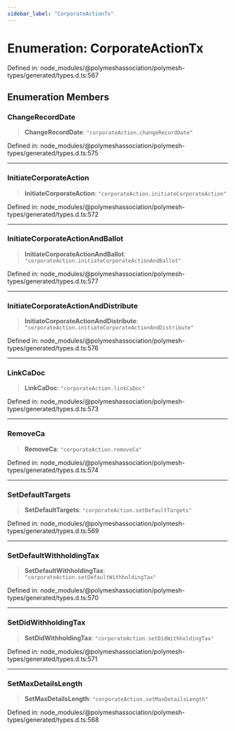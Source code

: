 ```yaml
---
sidebar_label: "CorporateActionTx"
---
```


# Enumeration: CorporateActionTx

Defined in: node\_modules/@polymeshassociation/polymesh-types/generated/types.d.ts:567

## Enumeration Members

### ChangeRecordDate

> **ChangeRecordDate**: `"corporateAction.changeRecordDate"`

Defined in: node\_modules/@polymeshassociation/polymesh-types/generated/types.d.ts:575

***

### InitiateCorporateAction

> **InitiateCorporateAction**: `"corporateAction.initiateCorporateAction"`

Defined in: node\_modules/@polymeshassociation/polymesh-types/generated/types.d.ts:572

***

### InitiateCorporateActionAndBallot

> **InitiateCorporateActionAndBallot**: `"corporateAction.initiateCorporateActionAndBallot"`

Defined in: node\_modules/@polymeshassociation/polymesh-types/generated/types.d.ts:577

***

### InitiateCorporateActionAndDistribute

> **InitiateCorporateActionAndDistribute**: `"corporateAction.initiateCorporateActionAndDistribute"`

Defined in: node\_modules/@polymeshassociation/polymesh-types/generated/types.d.ts:576

***

### LinkCaDoc

> **LinkCaDoc**: `"corporateAction.linkCaDoc"`

Defined in: node\_modules/@polymeshassociation/polymesh-types/generated/types.d.ts:573

***

### RemoveCa

> **RemoveCa**: `"corporateAction.removeCa"`

Defined in: node\_modules/@polymeshassociation/polymesh-types/generated/types.d.ts:574

***

### SetDefaultTargets

> **SetDefaultTargets**: `"corporateAction.setDefaultTargets"`

Defined in: node\_modules/@polymeshassociation/polymesh-types/generated/types.d.ts:569

***

### SetDefaultWithholdingTax

> **SetDefaultWithholdingTax**: `"corporateAction.setDefaultWithholdingTax"`

Defined in: node\_modules/@polymeshassociation/polymesh-types/generated/types.d.ts:570

***

### SetDidWithholdingTax

> **SetDidWithholdingTax**: `"corporateAction.setDidWithholdingTax"`

Defined in: node\_modules/@polymeshassociation/polymesh-types/generated/types.d.ts:571

***

### SetMaxDetailsLength

> **SetMaxDetailsLength**: `"corporateAction.setMaxDetailsLength"`

Defined in: node\_modules/@polymeshassociation/polymesh-types/generated/types.d.ts:568
